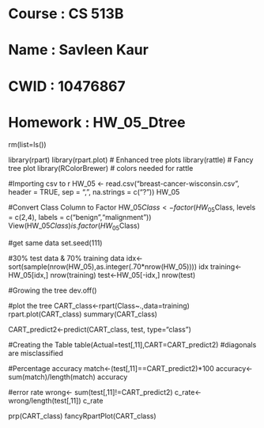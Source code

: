 # Course      : CS 513B
# Name        : Savleen Kaur
# CWID        : 10476867
# Homework    : HW_05_Dtree


rm(list=ls())

library(rpart)
library(rpart.plot)  			# Enhanced tree plots
library(rattle)           # Fancy tree plot
library(RColorBrewer)     # colors needed for rattle

#Importing csv to r
HW_05 <- read.csv("breast-cancer-wisconsin.csv", header = TRUE, sep = ",", na.strings = c("?"))
HW_05


#Convert Class Column to Factor
HW_05$Class<-factor(HW_05$Class, levels = c(2,4), labels = c("benign","malignment"))
View(HW_05$Class)
is.factor(HW_05$Class)

#get same data
set.seed(111)


#30% test data & 70% training data
idx<-sort(sample(nrow(HW_05),as.integer(.70*nrow(HW_05))))
idx
training<-HW_05[idx,]
nrow(training)
test<-HW_05[-idx,]
nrow(test)

#Growing the tree
dev.off()

#plot the tree
CART_class<-rpart(Class~.,data=training)
rpart.plot(CART_class)
summary(CART_class)


CART_predict2<-predict(CART_class, test, type="class") 

#Creating the Table
table(Actual=test[,11],CART=CART_predict2) #diagonals are misclassified 


#Percentage accuracy
match<-(test[,11]==CART_predict2)*100
accuracy<-sum(match)/length(match)
accuracy

#error rate
wrong<- sum(test[,11]!=CART_predict2)
c_rate<-wrong/length(test[,11])
c_rate


prp(CART_class)
fancyRpartPlot(CART_class)
